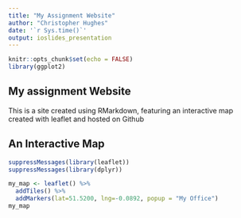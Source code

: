 ```yaml
---
title: "My Assignment Website"
author: "Christopher Hughes"
date: '`r Sys.time()`'
output: ioslides_presentation
---
```


```r
knitr::opts_chunk$set(echo = FALSE)
library(ggplot2)
```

## My assignment Website

This is a site created using RMarkdown, featuring an interactive map created with leaflet and hosted on Github

## An Interactive Map


```r
suppressMessages(library(leaflet))
suppressMessages(library(dplyr))

my_map <- leaflet() %>%
  addTiles() %>%
  addMarkers(lat=51.5200, lng=-0.0892, popup = "My Office")
my_map
```